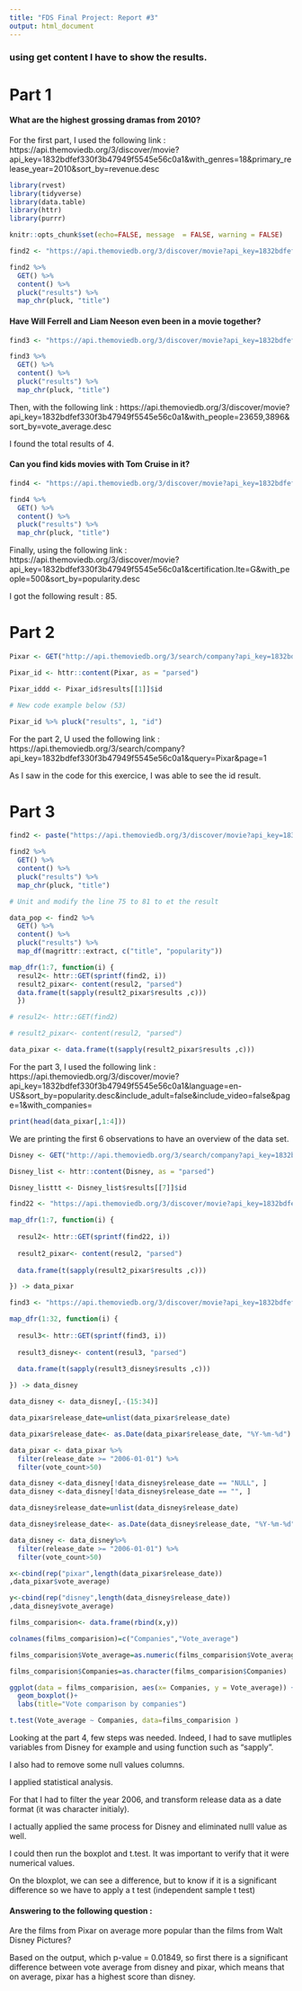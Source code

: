 ```yaml
---
title: "FDS Final Project: Report #3"
output: html_document
---
```


### using get content I have to show the results.

# Part 1

#### What are the highest grossing dramas from 2010?

For the first part, I used the following link : 
https://api.themoviedb.org/3/discover/movie?api_key=1832bdfef330f3b47949f5545e56c0a1&with_genres=18&primary_release_year=2010&sort_by=revenue.desc

```r

library(rvest)
library(tidyverse)
library(data.table)
library(httr)
library(purrr)
```

```r

knitr::opts_chunk$set(echo=FALSE, message  = FALSE, warning = FALSE)

find2 <- "https://api.themoviedb.org/3/discover/movie?api_key=1832bdfef330f3b47949f5545e56c0a1&with_genres=18&primary_release_year=2010&sort_by=revenue.desc"

find2 %>% 
  GET() %>% 
  content() %>% 
  pluck("results") %>% 
  map_chr(pluck, "title")

```

#### Have Will Ferrell and Liam Neeson even been in a movie together?

```r

find3 <- "https://api.themoviedb.org/3/discover/movie?api_key=1832bdfef330f3b47949f5545e56c0a1&with_people=23659,3896&sort_by=vote_average.desc"

find3 %>% 
  GET() %>% 
  content() %>% 
  pluck("results") %>% 
  map_chr(pluck, "title")

```

Then, with the following link :
https://api.themoviedb.org/3/discover/movie?api_key=1832bdfef330f3b47949f5545e56c0a1&with_people=23659,3896&sort_by=vote_average.desc

I found the total results of 4.

#### Can you find kids movies with Tom Cruise in it?

```r

find4 <- "https://api.themoviedb.org/3/discover/movie?api_key=1832bdfef330f3b47949f5545e56c0a1&certification.lte=G&with_people=500&sort_by=popularity.desc"

find4 %>% 
  GET() %>% 
  content() %>% 
  pluck("results") %>% 
  map_chr(pluck, "title")

```

Finally, using the following link :
https://api.themoviedb.org/3/discover/movie?api_key=1832bdfef330f3b47949f5545e56c0a1&certification.lte=G&with_people=500&sort_by=popularity.desc

I got the following result : 85.

# Part 2

```r

Pixar <- GET("http://api.themoviedb.org/3/search/company?api_key=1832bdfef330f3b47949f5545e56c0a1&query=Pixar&page=1")

Pixar_id <- httr::content(Pixar, as = "parsed")

Pixar_iddd <- Pixar_id$results[[1]]$id

# New code example below (53)

Pixar_id %>% pluck("results", 1, "id")

```
For the part 2, U used the following link : 
https://api.themoviedb.org/3/search/company?api_key=1832bdfef330f3b47949f5545e56c0a1&query=Pixar&page=1

As I saw in the code for this exercice, I was able to see the id result.

# Part 3

```r

find2 <- paste("https://api.themoviedb.org/3/discover/movie?api_key=1832bdfef330f3b47949f5545e56c0a1&language=en-US&sort_by=popularity.desc&include_adult=false&include_video=false&page=%d&with_companies=",Pixar_iddd,"&with_watch_monetization_types=flatrate")

find2 %>% 
  GET() %>% 
  content() %>% 
  pluck("results") %>% 
  map_chr(pluck, "title")

# Unit and modify the line 75 to 81 to et the result

data_pop <- find2 %>% 
  GET() %>% 
  content() %>% 
  pluck("results") %>% 
  map_df(magrittr::extract, c("title", "popularity"))

map_dfr(1:7, function(i) {
  resul2<- httr::GET(sprintf(find2, i))
  result2_pixar<- content(resul2, "parsed")
  data.frame(t(sapply(result2_pixar$results ,c)))
  })

# resul2<- httr::GET(find2)

# result2_pixar<- content(resul2, "parsed")

data_pixar <- data.frame(t(sapply(result2_pixar$results ,c)))

```

For the part 3, I used the following link :
https://api.themoviedb.org/3/discover/movie?api_key=1832bdfef330f3b47949f5545e56c0a1&language=en-US&sort_by=popularity.desc&include_adult=false&include_video=false&page=1&with_companies=

```r

print(head(data_pixar[,1:4]))

```

We are printing the first 6 observations to have an overview of the data set.

```r

Disney <- GET("http://api.themoviedb.org/3/search/company?api_key=1832bdfef330f3b47949f5545e56c0a1&query=Disney&page=1")

Disney_list <- httr::content(Disney, as = "parsed")

Disney_listtt <- Disney_list$results[[7]]$id

find22 <- "https://api.themoviedb.org/3/discover/movie?api_key=1832bdfef330f3b47949f5545e56c0a1&sort_by=popularity.desc&include_video=false&page=%d&with_companies=3"

map_dfr(1:7, function(i) {
  
  resul2<- httr::GET(sprintf(find22, i))
  
  result2_pixar<- content(resul2, "parsed")
  
  data.frame(t(sapply(result2_pixar$results ,c)))

}) -> data_pixar

find3 <- "https://api.themoviedb.org/3/discover/movie?api_key=1832bdfef330f3b47949f5545e56c0a1&sort_by=popularity.desc&include_video=false&page=%d&with_companies=2"

map_dfr(1:32, function(i) {
  
  resul3<- httr::GET(sprintf(find3, i))
  
  result3_disney<- content(resul3, "parsed")
  
  data.frame(t(sapply(result3_disney$results ,c)))

}) -> data_disney

data_disney <- data_disney[,-(15:34)]  

data_pixar$release_date=unlist(data_pixar$release_date)

data_pixar$release_date<- as.Date(data_pixar$release_date, "%Y-%m-%d")

data_pixar <- data_pixar %>% 
  filter(release_date >= "2006-01-01") %>% 
  filter(vote_count>50)

data_disney <-data_disney[!data_disney$release_date == "NULL", ] 
data_disney <-data_disney[!data_disney$release_date == "", ] 

data_disney$release_date=unlist(data_disney$release_date)

data_disney$release_date<- as.Date(data_disney$release_date, "%Y-%m-%d")

data_disney <- data_disney%>% 
  filter(release_date >= "2006-01-01") %>% 
  filter(vote_count>50)

x<-cbind(rep("pixar",length(data_pixar$release_date))
,data_pixar$vote_average)

y<-cbind(rep("disney",length(data_disney$release_date))
,data_disney$vote_average)

films_comparision<- data.frame(rbind(x,y))

colnames(films_comparision)=c("Companies","Vote_average")

films_comparision$Vote_average=as.numeric(films_comparision$Vote_average)

films_comparision$Companies=as.character(films_comparision$Companies)

ggplot(data = films_comparision, aes(x= Companies, y = Vote_average)) +
  geom_boxplot()+
  labs(title="Vote comparison by companies")

t.test(Vote_average ~ Companies, data=films_comparision )

```

Looking at the part 4, few steps was needed. Indeed, I had to save mutliples variables from Disney for example and using function such as "sapply".

I also had to remove some null values columns.

I applied statistical analysis. 

For that I had to filter the year 2006, and transform release data as a date format (it was character initialy).

I actually applied the same process for Disney and eliminated nulll value as well.

I could then run the boxplot and t.test. It was important to verify that it were numerical values.

On the bloxplot, we can see a difference, but to know if it is a significant difference so we have to apply a t test (independent sample t test)

#### Answering to the following question : 

Are the films from Pixar on average more popular than the films from Walt Disney Pictures?

Based on the output, which p-value = 0.01849, so first there is a significant difference between vote average from disney and pixar, which means that on average, pixar has a highest score than disney.
